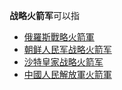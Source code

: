 '''战略火箭军'''可以指
*[[俄羅斯戰略火箭軍|俄羅斯戰略火箭軍]]
*[[朝鲜人民军战略火箭军|朝鲜人民军战略火箭军]]
*[[沙特皇家战略火箭军|沙特皇家战略火箭军]]
*[[中國人民解放軍火箭軍|中國人民解放軍火箭軍]]
{{Disambig|Cat=五字亞洲相關消歧義}}
